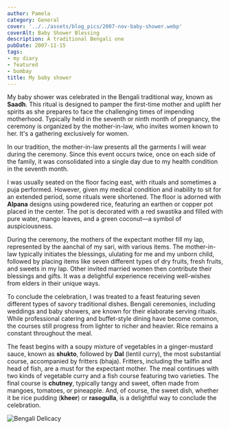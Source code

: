 ```yaml
---
author: Pamela
category: General
cover: '../../assets/blog_pics/2007-nov-baby-shower.webp'
coverAlt: Baby Shower Blessing
description: A traditional Bengali one
pubDate: 2007-11-15
tags:
- my diary
- featured
- bombay
title: My baby shower
---
```



My baby shower was celebrated in the Bengali traditional way, known as **Saadh**. This ritual is designed to pamper the first-time mother and uplift her spirits as she prepares to face the challenging times of impending motherhood. Typically held in the seventh or ninth month of pregnancy, the ceremony is organized by the mother-in-law, who invites women known to her. It's a gathering exclusively for women.

In our tradition, the mother-in-law presents all the garments I will wear during the ceremony. Since this event occurs twice, once on each side of the family, it was consolidated into a single day due to my health condition in the seventh month.

I was usually seated on the floor facing east, with rituals and sometimes a puja performed. However, given my medical condition and inability to sit for an extended period, some rituals were shortened. The floor is adorned with **Alpana** designs using powdered rice, featuring an earthen or copper pot placed in the center. The pot is decorated with a red swastika and filled with pure water, mango leaves, and a green coconut—a symbol of auspiciousness.

During the ceremony, the mothers of the expectant mother fill my lap, represented by the aanchal of my sari, with various items. The mother-in-law typically initiates the blessings, ululating for me and my unborn child, followed by placing items like seven different types of dry fruits, fresh fruits, and sweets in my lap. Other invited married women then contribute their blessings and gifts. It was a delightful experience receiving well-wishes from elders in their unique ways.

To conclude the celebration, I was treated to a feast featuring seven different types of savory traditional dishes. Bengali ceremonies, including weddings and baby showers, are known for their elaborate serving rituals. While professional catering and buffet-style dining have become common, the courses still progress from lighter to richer and heavier. Rice remains a constant throughout the meal.

The feast begins with a soupy mixture of vegetables in a ginger-mustard sauce, known as **shukto**, followed by **Dal** (lentil curry), the most substantial course, accompanied by fritters (bhaja). Fritters, including the tailfin and head of fish, are a must for the expectant mother. The meal continues with two kinds of vegetable curry and a fish course featuring two varieties. The final course is **chutney**, typically tangy and sweet, often made from mangoes, tomatoes, or pineapple. And, of course, the sweet dish, whether it be rice pudding (**kheer**) or **rasogulla**, is a delightful way to conclude the celebration.

<Image src={pic1} alt="Bengali Delicacy"/>